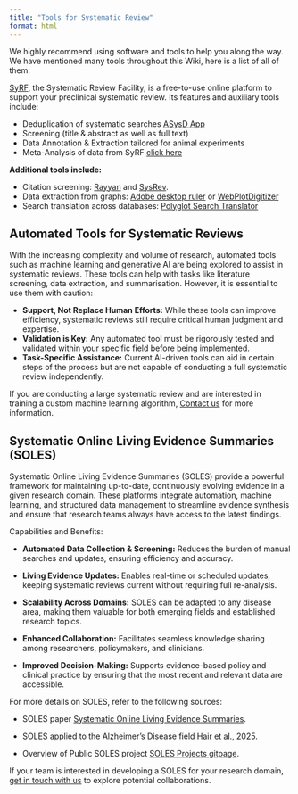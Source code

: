 ```yaml
---
title: "Tools for Systematic Review"
format: html
---
```


We highly recommend using software and tools to help you along the way. We have mentioned many tools throughout this Wiki, here is a list of all of them:

[SyRF](https://syrf.org.uk/){target="_blank"}, the Systematic Review Facility, is a free-to-use online platform to support your preclinical systematic review. Its features and auxiliary tools include:

-   Deduplication of systematic searches [ASysD App](https://camarades.shinyapps.io/RDedup/){target="_blank"}
-   Screening (title & abstract as well as full text)
-   Data Annotation & Extraction tailored for animal experiments
-   Meta-Analysis of data from SyRF [click here](https://camarades.shinyapps.io/meta-analysis-app/){target="_blank"}

**Additional tools include:**

-   Citation screening: [Rayyan](https://rayyan.qcri.org/welcome){target="_blank"} and [SysRev](https://sysrev.com/){target="_blank"}.
-   Data extraction from graphs: [Adobe desktop ruler](https://helpx.adobe.com/acrobat/using/grids-guides-measurements-pdfs.html){target="_blank"} or [WebPlotDigitizer](https://automeris.io/WebPlotDigitizer/){target="_blank"}
-   Search translation across databases: [Polyglot Search Translator](https://sr-accelerator.com/#/polyglot){target="_blank"}

## Automated Tools for Systematic Reviews

With the increasing complexity and volume of research, automated tools such as machine learning and generative AI are being explored to assist in systematic reviews. These tools can help with tasks like literature screening, data extraction, and summarisation. However, it is essential to use them with caution:

-   **Support, Not Replace Human Efforts:** While these tools can improve efficiency, systematic reviews still require critical human judgment and expertise.
-   **Validation is Key:** Any automated tool must be rigorously tested and validated within your specific field before being implemented.
-   **Task-Specific Assistance:** Current AI-driven tools can aid in certain steps of the process but are not capable of conducting a full systematic review independently.

If you are conducting a large systematic review and are interested in training a custom machine learning algorithm, [Contact us](mailto:camarades.berlin@charite.de) for more information.

## Systematic Online Living Evidence Summaries (SOLES)

Systematic Online Living Evidence Summaries (SOLES) provide a powerful framework for maintaining up-to-date, continuously evolving evidence in a given research domain. These platforms integrate automation, machine learning, and structured data management to streamline evidence synthesis and ensure that research teams always have access to the latest findings.

Capabilities and Benefits:

-   **Automated Data Collection & Screening:** Reduces the burden of manual searches and updates, ensuring efficiency and accuracy.

-   **Living Evidence Updates:** Enables real-time or scheduled updates, keeping systematic reviews current without requiring full re-analysis.

-   **Scalability Across Domains:** SOLES can be adapted to any disease area, making them valuable for both emerging fields and established research topics.

-   **Enhanced Collaboration:** Facilitates seamless knowledge sharing among researchers, policymakers, and clinicians.

-   **Improved Decision-Making:** Supports evidence-based policy and clinical practice by ensuring that the most recent and relevant data are accessible.

For more details on SOLES, refer to the following sources:

-   SOLES paper [Systematic Online Living Evidence Summaries](https://portlandpress.com/clinsci/article/137/10/773/233083/Systematic-online-living-evidence-summaries){target="_blank"}.

-   SOLES applied to the Alzheimer's Disease field [Hair et al., 2025](https://www.sciencedirect.com/science/article/pii/S0165027024001547){target="_blank"}.

-   Overview of Public SOLES project [SOLES Projects gitpage](https://camaradesuk.github.io/soles-projects/){target="_blank"}.

If your team is interested in developing a SOLES for your research domain, [get in touch with us](mailto:camarades.berlin@charite.de) to explore potential collaborations.
